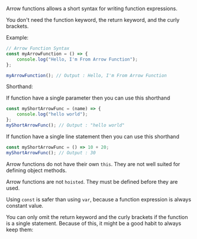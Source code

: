 Arrow functions allows a short syntax for writing function expressions.

You don't need the function keyword, the return keyword, and the curly brackets.

Example:

```javascript
// Arrow Function Syntax
const myArrowFunction = () => {
    console.log("Hello, I'm From Arrow Function");
};

myArrowFunction(); // Output : Hello, I'm From Arrow Function
```

Shorthand:

If function have a single parameter then you can use this shorthand

```js
const myShortArrowFunc = (name) => {
    console.log("hello world");
};
myShortArrowFunc(); // Output : "hello world"
```

If function have a single line statement then you can use this shorthand

```js
const myShortArrowFunc = () => 10 + 20;
myShortArrowFunc(); // Output : 30
```

Arrow functions do not have their own `this`. They are not well suited for defining object methods.

Arrow functions are not `hoisted`. They must be defined before they are used.

Using `const` is safer than using `var`, because a function expression is always constant value.

You can only omit the return keyword and the curly brackets if the function is a single statement. Because of this, it might be a good habit to always keep them:

